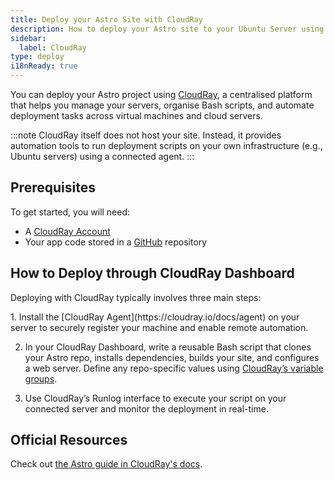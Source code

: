 ```yaml
---
title: Deploy your Astro Site with CloudRay
description: How to deploy your Astro site to your Ubuntu Server using CloudRay
sidebar:
  label: CloudRay
type: deploy
i18nReady: true
---
```


You can deploy your Astro project using [CloudRay](https://cloudray.io), a centralised platform that helps you manage your servers, organise Bash scripts, and automate deployment tasks across virtual machines and cloud servers.

:::note
CloudRay itself does not host your site. Instead, it provides automation tools to run deployment scripts on your own infrastructure (e.g., Ubuntu servers) using a connected agent.
:::

## Prerequisites 

To get started, you will need:

- A [CloudRay Account](https://app.cloudray.io)
- Your app code stored in a [GitHub](https://github.com/) repository

## How to Deploy through CloudRay Dashboard

Deploying with CloudRay typically involves three main steps:

<Steps>
1. Install the [CloudRay Agent](https://cloudray.io/docs/agent) on your server to securely register your machine and enable remote automation.

2. In your CloudRay Dashboard, write a reusable Bash script that clones your Astro repo, installs dependencies, builds your site, and configures a web server. Define any repo-specific values using [CloudRay’s variable groups](https://cloudray.io/docs/variable-groups).

3. Use CloudRay’s Runlog interface to execute your script on your connected server and monitor the deployment in real-time.
</Steps>

## Official Resources

Check out [the Astro guide in CloudRay's docs](https://cloudray.io/articles/how-to-deploy-your-astro-site).
